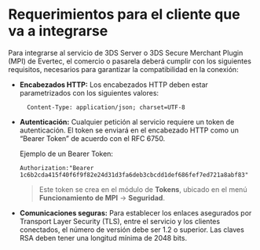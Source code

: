 # Requerimientos para el cliente que va a integrarse

Para integrarse al servicio de 3DS Server o 3DS Secure Merchant Plugin (MPI) de Evertec, el comercio o pasarela deberá cumplir con los siguientes requisitos, necesarios para garantizar la compatibilidad en la conexión:

- **Encabezados HTTP:** Los encabezados HTTP deben estar parametrizados con los siguientes valores:

        Content-Type: application/json; charset=UTF-8


- **Autenticación:** Cualquier petición al servicio requiere un token de autenticación. El token se enviará en el encabezado HTTP como un “Bearer Token” de acuerdo con el RFC 6750. 
      
  Ejemplo de un Bearer Token:	

      Authorization:"Bearer 1c6b2cda415f40f6f9f82e24d31d3fa6deb3cbcdd1def686fef7ed721a8abf83"

  > Este token se crea en el módulo de **Tokens**, ubicado en el menú **Funcionamiento de MPI** -> **Seguridad**.

- **Comunicaciones seguras:** Para establecer los enlaces asegurados por Transport Layer Security (TLS), entre el servicio y los clientes conectados, el número de versión debe ser 1.2 o superior. Las claves RSA deben tener una longitud mínima de 2048 bits.